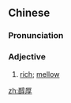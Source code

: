 ==Chinese==
{{zh-forms}}

===Pronunciation===
{{zh-pron
|m=chúnhòu
|c=seon4 hau5
|cat=a
}}

===Adjective===
{{zh-adj}}

# {{lb|zh|of wine, singing}} [[rich]]; [[mellow]]

[[zh:醇厚]]